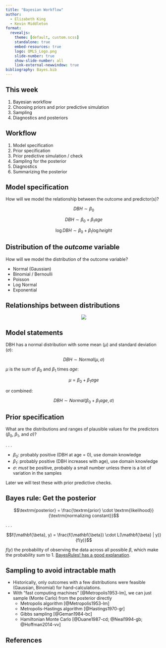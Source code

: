 ```yaml
---
title: "Bayesian Workflow"
author:
  - Elizabeth King
  - Kevin Middleton
format:
  revealjs:
    theme: [default, custom.scss]
    standalone: true
    embed-resources: true
    logo: QMLS_Logo.png
    slide-number: true
    show-slide-number: all
    link-external-newwindow: true
bibliography: Bayes.bib
---
```


## This week

1. Bayesian workflow
2. Choosing priors and prior predictive simulation
3. Sampling
4. Diagnostics and posteriors


## Workflow

1. Model specification
2. Prior specification
3. Prior predictive simulation / check
4. Sampling for the posterior
5. Diagnostics
6. Summarizing the posterior


## Model specification

How will we model the relationship between the outcome and predictor(s)?

$$DBH \sim \beta_0$$

$$DBH \sim \beta_0 + \beta_1 age$$

$$\log DBH \sim \beta_0 + \beta_1 \log height$$


## Distribution of the *outcome* variable

How will we model the distribution of the outcome variable?

- Normal (Gaussian)
- Binomial / Bernoulli
- Poisson
- Log Normal
- Exponential


## Relationships between distributions

<center>
![](https://i.stack.imgur.com/sau6I.png)
</center>


## Model statements

DBH has a normal distribution with some mean ($\mu$) and standard deviation ($\sigma$):

$$DBH \sim Normal(\mu, \sigma)$$

$\mu$ is the sum of $\beta_0$ and $\beta_1$ times $age$:

$$\mu  = \beta_0 + \beta_1 age$$

or combined:

$$DBH \sim Normal(\beta_0 + \beta_1 age, \sigma)$$


## Prior specification

What are the distributions and ranges of plausible values for the predictors ($\beta_0$, $\beta_1$, and $\sigma$)?

. . .

- $\beta_0$: probably positive (DBH at age = 0), use domain knowledge
- $\beta_1$: probably positive (DBH increases with age), use domain knowledge
- $\sigma$: *must* be positive, probably a small number unless there is a lot of variation in the samples

Later we will test these with prior predictive checks.


## Bayes rule: Get the posterior

$$\textrm{posterior} = \frac{\textrm{prior} \cdot \textrm{likelihood}}{\textrm{normalizing constant}}$$

. . .

$$f(\mathbf{\beta}, y) = \frac{f(\mathbf{\beta}) \cdot L(\mathbf{\beta} | y)}{f(y)}$$

$f(y)$ the probability of observing the data across all possible $\beta$, which make the probability sum to 1. [BayesRules! has a good explanation](https://www.bayesrulesbook.com/chapter-2.html#shortcut-2).


## Sampling to avoid intractable math

::: {.incremental}
- Historically, only outcomes with a few distributions were feasible (Gaussian, Binomial) for hand-calculations.
- With "fast computing machines" [@Metropolis1953-lm], we can just sample (Monte Carlo) from the posterior directly
  - Metropolis algorithm [@Metropolis1953-lm]
  - Metropolis-Hastings algorithm [@Hastings1970-gr]
  - Gibbs sampling [@Geman1984-bc]
  - Hamiltonian Monte Carlo [@Duane1987-cd; @Neal1994-gb; @Hoffman2014-vv]
:::


## References

::: {#refs}
:::

